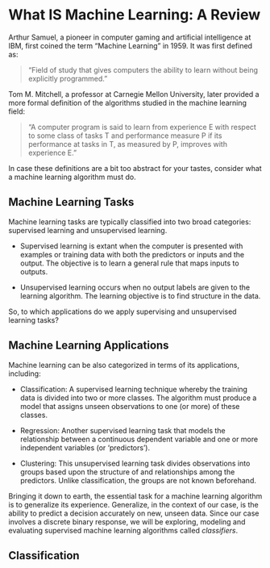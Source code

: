 # What IS Machine Learning: A Review
Arthur Samuel, a pioneer in computer gaming and artificial intelligence at IBM, first coined the term "Machine Learning" in 1959. It was first defined as:

> "Field of study that gives computers the ability to learn without being explicitly programmed."

Tom M. Mitchell, a professor at Carnegie Mellon University, later provided a more formal definition of the algorithms studied in the machine learning field: 

>"A computer program is said to learn from experience E with respect to some class of tasks T and performance measure P if its performance at tasks in T, as measured by P, improves with experience E."

In case these definitions are a bit too abstract for your tastes, consider what a machine learning algorithm must do. 

## Machine Learning Tasks
Machine learning tasks are typically classified into two broad categories: supervised learning and unsupervised learning.  

* Supervised learning is extant when the computer is presented with examples or training data with both the predictors or inputs and the output.  The objective is to learn a general rule that maps inputs to outputs. 

* Unsupervised learning occurs when no output labels are given to the learning algorithm.  The learning objective is to find structure in the data.

So, to which applications do we apply supervising and unsupervised learning tasks?

## Machine Learning Applications
Machine learning can be also categorized in terms of its applications, including:

* Classification:  A supervised learning technique whereby the training data is divided into two or more classes. The algorithm must produce a model that assigns unseen observations to one (or more) of these classes.  

*	Regression: Another supervised learning task that models the relationship between a continuous dependent variable and one or more independent variables (or ‘predictors’).  

* Clustering: This unsupervised learning task divides observations into groups based upon the structure of and relationships among the predictors.  Unlike classification, the groups are not known beforehand. 

Bringing it down to earth, the essential task for a machine learning algorithm is to generalize its experience. Generalize, in the context of our case, is the ability to predict a decision accurately on new, unseen data. Since our case involves a discrete binary response, we will be exploring, modeling and evaluating supervised machine learning algorithms called *classifiers*. 

## Classification
